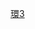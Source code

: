 {{rint|taipei|Y}} [[環狀線 (台北捷運)#南北環段|{{color|#888|南環段}}]]<noinclude>
[[Category:台北捷運線路名|環3]]
</noinclude>